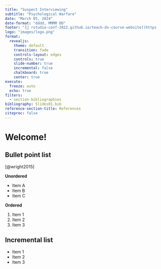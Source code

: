 ```yaml
---
title: "Suspect Interviewing"
subtitle: "Psychological Warfare"
date: "March 05, 2024"
date-format: "dddd, MMMM DD"
footer: "[🔗 rstudio-conf-2022.github.io/teach-ds-course-website](https://rstudio-conf-2022.github.io/teach-ds-course-website)"
logo: "images/logo.png"
format: 
  revealjs:
    theme: default
    transition: fade
    controls-layout: edges
    controls: true
    slide-number: true
    incremental: false 
    chalkboard: true
    center: true
execute:
  freeze: auto
  echo: true
filters:
  - section-bibliographies
bibliography: Slides01.bib
reference-section-title: References
citeproc: false
---
```


# Welcome!

## Bullet point list

[@wright2015]

**Unordered**

-   Item A
-   Item B
-   Item C

**Ordered**

1.  Item 1
2.  Item 2
3.  Item 3

## Incremental list

::: incremental
-   Item 1
-   Item 2
-   Item 3
:::

## 
